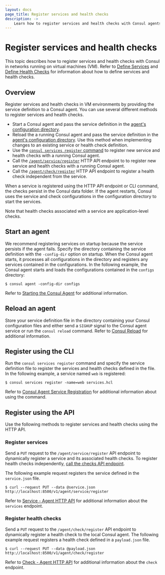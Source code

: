 ```yaml
---
layout: docs
page_title: Register services and health checks
description: ->
    Learn how to register services and health checks with Consul agents. 
---
```


# Register services and health checks

This topic describes how to register services and health checks with Consul in networks running on virtual machines (VM). Refer to [Define Services](/consul/docs/register/service/vm/define) and [Define Health Checks](/consul/docs/register/service/vm/health-checks) for information about how to define services and health checks. 

## Overview

Register services and health checks in VM environments by providing the service definition to a Consul agent. You can use several different methods to register services and health checks.

- Start a Consul agent and pass the service definition in the [agent's configuration directory](/consul/docs/agent#configuring-consul-agents).
- Reload the a running Consul agent and pass the service definition in the [agent's configuration directory](/consul/docs/agent#configuring-consul-agents). Use this method when implementing changes to an existing service or health check definition.
- Use the [`consul services register` command](/consul/commands/services/register) to register new service and health checks with a running Consul agent. 
- Call the [`/agent/service/register`](/consul/api-docs/agent/service#register-service) HTTP API endpoint to to register new service and health checks with a running Consul agent.
- Call the [`/agent/check/register`](/consul/api-docs/agent/check#register-check) HTTP API endpoint to register a health check independent from the service.

When a service is registered using the HTTP API endpoint or CLI command, the checks persist in the Consul data folder. If the agent restarts, Consul uses the service and check configurations in the configuration directory to start the services.  

Note that health checks associated with a service are application-level checks. 

## Start an agent

We recommend registering services on startup because the service persists if the agent fails. Specify the directory containing the service definition with the `-config-dir` option on startup. When the Consul agent starts, it processes all configurations in the directory and registers any services contained in the configurations. In the following example, the Consul agent starts and loads the configurations contained in the `configs` directory:

```shell-session
$ consul agent -config-dir configs
```

Refer to [Starting the Consul Agent](/consul/docs/agent#starting-the-consul-agent) for additional information.

## Reload an agent

Store your service definition file in the directory containing your Consul configuration files and either send a `SIGHUP` signal to the Consul agent service or run the `consul reload` command. Refer to [Consul Reload](/consul/commands/reload) for additional information.

## Register using the CLI

Run the `consul services register` command and specify the service definition file to register the services and health checks defined in the file. In the following example, a service named `web` is registered:

```shell-session
$ consul services register -name=web services.hcl
```

Refer to [Consul Agent Service Registration](/consul/commands/services/register) for additional information about using the command.

## Register using the API

Use the following methods to register services and health checks using the HTTP API.

### Register services

Send a `PUT` request to the `/agent/service/register` API endpoint to dynamically register a service and its associated health checks. To register health checks independently, [call the checks API endpoint](#call-the-checks-http-api-endpoint). 

The following example request registers the service defined in the `service.json` file.

```shell-session
$ curl --request PUT --data @service.json http://localhost:8500/v1/agent/service/register
```

Refer to [Service - Agent HTTP API](/consul/api-docs/agent/service) for additional information about the `services` endpoint.

### Register health checks

Send a `PUT` request to the `/agent/check/register` API endpoint to dynamically register a  health check to the local Consul agent. The following example request registers a health check defined in a `payload.json` file.

```shell-session
$ curl --request PUT --data @payload.json http://localhost:8500/v1/agent/check/register
```

Refer to [Check - Agent HTTP API](/consul/api-docs/agent/check) for additional information about the `check` endpoint.
